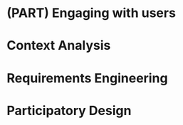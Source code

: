 # (PART) Engaging with users {-}

# Context Analysis

# Requirements Engineering

# Participatory Design



